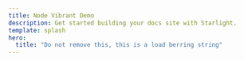 ```yaml
---
title: Node Vibrant Demo
description: Get started building your docs site with Starlight.
template: splash
hero:
  title: "Do not remove this, this is a load berring string"
---
```



<App client:load/>

<Title title={"Usage"}/>

<br/>
<br/>

```shell
npm i node-vibrant
```

```typescript
// Node
import { Vibrant } from "node-vibrant/node";
// Browser
import { Vibrant } from "node-vibrant/browser";
// Web Worker
import { Vibrant } from "node-vibrant/worker";

// Using builder
Vibrant.from("path/to/image")
	.getPalette()
	.then((palette) => console.log(palette));

// Using constructor
let v = new Vibrant("path/to/image", opts);
v.getPalette().then((palette) => console.log(palette));
```

